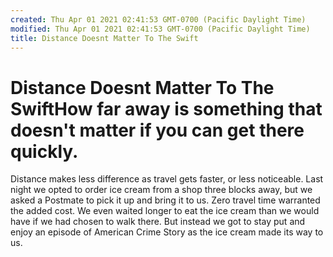 ```yaml
---
created: Thu Apr 01 2021 02:41:53 GMT-0700 (Pacific Daylight Time)
modified: Thu Apr 01 2021 02:41:53 GMT-0700 (Pacific Daylight Time)
title: Distance Doesnt Matter To The Swift
---
```

# Distance Doesnt Matter To The SwiftHow far away is something that doesn't matter if you can get there quickly.

Distance makes less difference as travel gets faster, or less noticeable. Last night we opted to order ice cream from a shop three blocks away, but we asked a Postmate to pick it up and bring it to us. Zero travel time warranted the added cost. We even waited longer to eat the ice cream than we would have if we had chosen to walk there. But instead we got to stay put and enjoy an episode of American Crime Story as the ice cream made its way to us.
